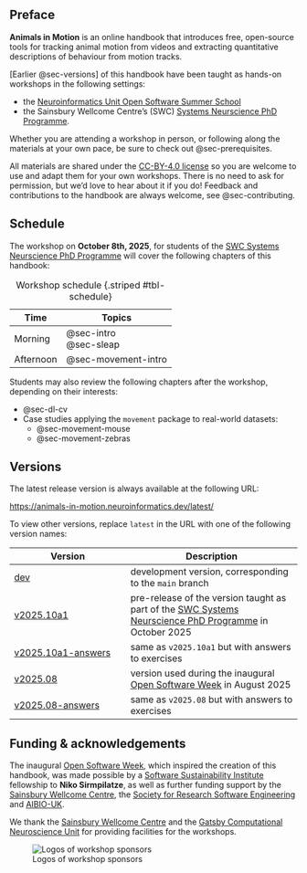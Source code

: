 ## Preface {.unnumbered}

**Animals in Motion** is an online handbook that introduces free, open-source tools for tracking animal motion from videos and extracting quantitative descriptions of behaviour from motion tracks.

[Earlier @sec-versions] of this handbook have been taught as hands-on workshops in the following settings:

- the [Neuroinformatics Unit Open Software Summer School](https://neuroinformatics.dev/open-software-summer-school/index.html)
- the Sainsbury Wellcome Centre's (SWC) [Systems Neurscience PhD Programme](https://www.sainsburywellcome.org/web/content/systems-neuroscience-phd-programme).

Whether you are attending a workshop in person, or following along the materials at your own pace, be sure to check out @sec-prerequisites.

All materials are shared under the [CC-BY-4.0 license](https://github.com/neuroinformatics-unit/course-animals-in-motion/blob/main/LICENSE.md) so you are welcome to use and adapt them for your own workshops.
There is no need to ask for permission, but we'd love to hear about it if you do!
Feedback and contributions to the handbook are always welcome, see @sec-contributing.

## Schedule

The workshop on **October 8th, 2025**, for students of the [SWC Systems Neurscience PhD Programme](https://www.sainsburywellcome.org/web/content/systems-neuroscience-phd-programme) will cover the following chapters of this handbook:

| Time | Topics |
|------|--------|
| Morning | @sec-intro <br> @sec-sleap |
| Afternoon | @sec-movement-intro |

: Workshop schedule {.striped #tbl-schedule}

Students may also review the following chapters after the workshop, depending on their interests:

- @sec-dl-cv
- Case studies applying the `movement` package to real-world datasets:
  - @sec-movement-mouse
  - @sec-movement-zebras

## Versions {#sec-versions}

The latest release version is always available at the following URL:

<https://animals-in-motion.neuroinformatics.dev/latest/>

To view other versions, replace `latest` in the URL with one of the following version names:

| Version | Description |
|---------|-------------|
| [dev](https://animals-in-motion.neuroinformatics.dev/dev/) | development version, corresponding to the `main` branch |
| [v2025.10a1](https://animals-in-motion.neuroinformatics.dev/v2025.10a1/) | pre-release of the version taught as part of the [SWC Systems Neurscience PhD Programme](https://www.sainsburywellcome.org/web/content/systems-neuroscience-phd-programme) in October 2025 |
| [v2025.10a1-answers](https://animals-in-motion.neuroinformatics.dev/v2025.10a1-answers/) | same as `v2025.10a1` but with answers to exercises |
| [v2025.08](https://animals-in-motion.neuroinformatics.dev/v2025.08/) | version used during the inaugural [Open Software Week](https://neuroinformatics.dev/open-software-summer-school/2025/index.html) in August 2025 |
| [v2025.08-answers](https://animals-in-motion.neuroinformatics.dev/v2025.08-answers/) | same as `v2025.08` but with answers to exercises |

## Funding & acknowledgements

The inaugural [Open Software Week](https://neuroinformatics.dev/open-software-summer-school/2025/index.html),
which inspired the creation of this handbook, was made possible by a [Software Sustainability Institute](https://www.software.ac.uk/) fellowship to **Niko Sirmpilatze**, as well as further funding support by the [Sainsbury Wellcome Centre](https://www.sainsburywellcome.org/), the [Society for Research Software Engineering](https://society-rse.org/) and [AIBIO-UK](https://aibio.ac.uk/).

We thank the [Sainsbury Wellcome Centre](https://www.sainsburywellcome.org/) and the [Gatsby Computational Neuroscience Unit](https://www.ucl.ac.uk/gatsby/gatsby-computational-neuroscience-unit) for providing facilities for the workshops.

![Logos of workshop sponsors](img/all_sponsor_logos.png)

